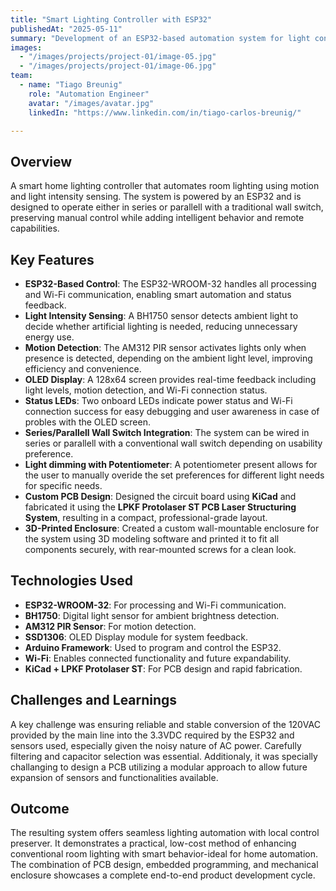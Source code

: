 ```yaml
---
title: "Smart Lighting Controller with ESP32"
publishedAt: "2025-05-11"
summary: "Development of an ESP32-based automation system for light control using motion and brightness sensing, manual override, and Wi-Fi status feedback."
images:
  - "/images/projects/project-01/image-05.jpg"
  - "/images/projects/project-01/image-06.jpg"
team:
  - name: "Tiago Breunig"
    role: "Automation Engineer"
    avatar: "/images/avatar.jpg"
    linkedIn: "https://www.linkedin.com/in/tiago-carlos-breunig/"

---
```


## Overview

A smart home lighting controller that automates room lighting using motion and light intensity sensing. The system is powered by an ESP32 and is designed to operate either in series or parallell with a traditional wall switch, preserving manual control while adding intelligent behavior and remote capabilities.

## Key Features

- **ESP32-Based Control**: The ESP32-WROOM-32 handles all processing and Wi-Fi communication, enabling smart automation and status feedback.
- **Light Intensity Sensing**: A BH1750 sensor detects ambient light to decide whether artificial lighting is needed, reducing unnecessary energy use.
- **Motion Detection**: The AM312 PIR sensor activates lights only when presence is detected, depending on the ambient light level, improving efficiency and convenience.
- **OLED Display**: A 128x64 screen provides real-time feedback including light levels, motion detection, and Wi-Fi connection status.
- **Status LEDs**: Two onboard LEDs indicate power status and Wi-Fi connection success for easy debugging and user awareness in case of probles with the OLED screen.
- **Series/Parallell Wall Switch Integration**: The system can be wired in series or parallell with a conventional wall switch depending on usability preference.
- **Light dimming with Potentiometer**: A potentiometer present allows for the user to manually overide the set preferences for different light needs for specific needs.
- **Custom PCB Design**: Designed the circuit board using **KiCad** and fabricated it using the **LPKF Protolaser ST PCB Laser Structuring System**, resulting in a compact, professional-grade layout.
- **3D-Printed Enclosure**: Created a custom wall-mountable enclosure for the system using 3D modeling software and printed it to fit all components securely, with rear-mounted screws for a clean look.

## Technologies Used

- **ESP32-WROOM-32**: For processing and Wi-Fi communication.
- **BH1750**: Digital light sensor for ambient brightness detection.
- **AM312 PIR Sensor**: For motion detection.
- **SSD1306**: OLED Display module for system feedback.
- **Arduino Framework**: Used to program and control the ESP32.
- **Wi-Fi**: Enables connected functionality and future expandability.
- **KiCad + LPKF Protolaser ST**: For PCB design and rapid fabrication.

## Challenges and Learnings

A key challenge was ensuring reliable and stable conversion of the 120VAC provided by the main line into the 3.3VDC required by the ESP32 and sensors used, especially given the noisy nature of AC power. Carefully filtering and capacitor selection was essential. Additionaly, it was specially challanging to design a PCB utilizing a modular approach to allow future expansion of sensors and functionalities available.

## Outcome

The resulting system offers seamless lighting automation with local control preserver. It demonstrates a practical, low-cost method of enhancing conventional room lighting with smart behavior-ideal for home automation. The combination of PCB design, embedded programming, and mechanical enclosure showcases a complete end-to-end product development cycle.